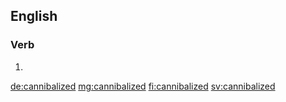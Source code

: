 ==English==

===Verb===
{{head|en|verb form}}

# {{en-past of|cannibalize}}

[[de:cannibalized]]
[[mg:cannibalized]]
[[fi:cannibalized]]
[[sv:cannibalized]]